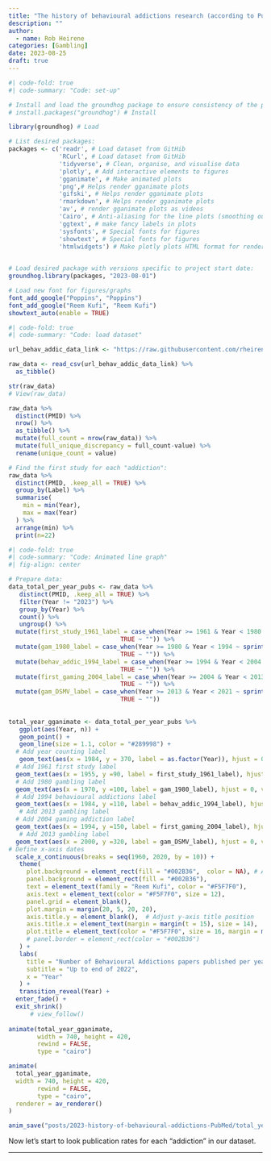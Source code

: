 ```yaml
---
title: "The history of behavioural addictions research (according to PubMed)"
description: ""
author:
  - name: Rob Heirene
categories: [Gambling] 
date: 2023-08-25
draft: true 
---
```


```r
#| code-fold: true
#| code-summary: "Code: set-up"

# Install and load the groundhog package to ensure consistency of the package versions used here:
# install.packages("groundhog") # Install

library(groundhog) # Load

# List desired packages:
packages <- c('readr', # Load dataset from GitHib
              'RCurl', # Load dataset from GitHib
              'tidyverse', # Clean, organise, and visualise data
              'plotly', # Add interactive elements to figures
              'gganimate', # Make animated plots
              'png',# Helps render gganimate plots
              'gifski', # Helps render gganimate plots
              'rmarkdown', # Helps render gganimate plots
              'av', # render gganimate plots as videos
              'Cairo', # Anti-aliasing for the line plots (smoothing output)
              'ggtext', # make fancy labels in plots
              'sysfonts', # Special fonts for figures
              'showtext', # Special fonts for figures
              'htmlwidgets') # Make plotly plots HTML format for rendering in Quarto
              

# Load desired package with versions specific to project start date:
groundhog.library(packages, "2023-08-01") 

# Load new font for figures/graphs
font_add_google("Poppins", "Poppins")
font_add_google("Reem Kufi", "Reem Kufi")
showtext_auto(enable = TRUE) 
```

```r
#| code-fold: true
#| code-summary: "Code: load dataset"

url_behav_addic_data_link <- "https://raw.githubusercontent.com/rheirene/pub-med-scape-behav-addictions/main/Data%20extraction/combined_results_clean.csv"

raw_data <- read_csv(url_behav_addic_data_link) %>%
  as_tibble()

str(raw_data)
# View(raw_data)

```

```r
raw_data %>%
  distinct(PMID) %>%
  nrow() %>%
  as_tibble() %>%
  mutate(full_count = nrow(raw_data)) %>%
  mutate(full_unique_discrepancy = full_count-value) %>%
  rename(unique_count = value)

# Find the first study for each "addiction":
raw_data %>%
  distinct(PMID, .keep_all = TRUE) %>%
  group_by(Label) %>% 
  summarise(
    min = min(Year),
    max = max(Year)
  ) %>% 
  arrange(min) %>% 
  print(n=22)
```

```r
#| code-fold: true
#| code-summary: "Code: Animated line graph"
#| fig-align: center

# Prepare data:
data_total_per_year_pubs <- raw_data %>%
   distinct(PMID, .keep_all = TRUE) %>%
   filter(Year != "2023") %>%
   group_by(Year) %>%
   count() %>%
   ungroup() %>%
  mutate(first_study_1961_label = case_when(Year >= 1961 & Year < 1980 ~ sprintf("1961  \nFirst available study: \n\"Compulsive gambling\""),
                               TRUE ~ "")) %>%
  mutate(gam_1980_label = case_when(Year >= 1980 & Year < 1994 ~ sprintf("1980  \nPathological Gambling added \nto DSM (version III)"),
                               TRUE ~ "")) %>%
  mutate(behav_addic_1994_label = case_when(Year >= 1994 & Year < 2004 ~ sprintf("1994  \nFirst mention of \"Behavioural \n addictions\" in the literature"),
                               TRUE ~ "")) %>%
  mutate(first_gaming_2004_label = case_when(Year >= 2004 & Year < 2013 ~ sprintf("1961  \nFirst available studies \non gaming addiction"),
                               TRUE ~ "")) %>%
  mutate(gam_DSMV_label = case_when(Year >= 2013 & Year < 2021 ~ sprintf("2013 \n\"Gambling disorder\"\nadded in \"addictive \ndisorders\" class in \nDSM-V"),
                               TRUE ~ ""))                     
                   
  
total_year_gganimate <- data_total_per_year_pubs %>%
   ggplot(aes(Year, n)) + 
   geom_point() + 
   geom_line(size = 1.1, color = "#289998") + 
  # Add year counting label
   geom_text(aes(x = 1984, y = 370, label = as.factor(Year)), hjust = 0, vjust = 0, alpha = 0.6, col = "#F5F7F0", size = 15, family = "Reem Kufi") +
  # Add 1961 first study label
  geom_text(aes(x = 1955, y =90, label = first_study_1961_label), hjust = 0, vjust = 0, alpha = 0.9, col = "#F5F7F0", size = 4, family = "Reem Kufi") +
  # Add 1980 gambling label
  geom_text(aes(x = 1970, y =100, label = gam_1980_label), hjust = 0, vjust = 0, alpha = 0.9, col = "#F5F7F0", size = 4, family = "Reem Kufi") +
  # Add 1994 behavioural addictions label
  geom_text(aes(x = 1984, y =110, label = behav_addic_1994_label), hjust = 0, vjust = 0, alpha = 0.9, col = "#F5F7F0", size = 4, family = "Reem Kufi") +
   # Add 2013 gambling label
  # Add 2004 gaming addiction label
  geom_text(aes(x = 1994, y =150, label = first_gaming_2004_label), hjust = 0, vjust = 0, alpha = 0.9, col = "#F5F7F0", size = 4, family = "Reem Kufi") +
   # Add 2013 gambling label
  geom_text(aes(x = 2000, y =320, label = gam_DSMV_label), hjust = 0, vjust = 0, alpha = 0.9, col = "#F5F7F0", size = 4, family = "Reem Kufi") +
# Define x-axis dates
  scale_x_continuous(breaks = seq(1960, 2020, by = 10)) +  
   theme(
     plot.background = element_rect(fill = "#002B36",  color = NA), # ADDING THIS NA REMOVES BORDER AROUND PLOT ON WEBSITE
     panel.background = element_rect(fill = "#002B36"),
     text = element_text(family = "Reem Kufi", color = "#F5F7F0"),
     axis.text = element_text(color = "#F5F7F0", size = 12),
     panel.grid = element_blank(),
     plot.margin = margin(20, 5, 20, 20),
     axis.title.y = element_blank(),  # Adjust y-axis title position
     axis.title.x = element_text(margin = margin(t = 15), size = 14),
     plot.title = element_text(color = "#F5F7F0", size = 16, margin = margin(b = 15))
     # panel.border = element_rect(color = "#002B36")
   ) +
   labs(
     title = "Number of Behavioural Addictions papers published per year on PubMed",  # Add header
     subtitle = "Up to end of 2022",
     x = "Year"
   ) +
   transition_reveal(Year) + 
  enter_fade() + 
  exit_shrink() 
      # view_follow()
  
animate(total_year_gganimate, 
        width = 740, height = 420, 
        rewind = FALSE, 
        type = "cairo") 

animate(
  total_year_gganimate,
  width = 740, height = 420, 
        rewind = FALSE, 
        type = "cairo",
  renderer = av_renderer()
)

```

```r
anim_save("posts/2023-history-of-behavioural-addictions-PubMed/total_year_gganimate.gif", animation = last_animation())
```

Now let's start to look publication rates for each "addiction" in our dataset.

------------------------------------------------------------------------

```{=html}
<script src="https://giscus.app/client.js"
        data-repo="rheirene/Quarto_Website"
        data-repo-id="R_kgDOJ0d4fA"
        data-category-id="DIC_kwDOJ0d4fM4CXv7I"
        data-mapping="pathname"
        data-strict="0"
        data-reactions-enabled="1"
        data-emit-metadata="0"
        data-input-position="bottom"
        data-theme="dark_dimmed"
        data-lang="en"
        crossorigin="anonymous"
        async>
</script
```
